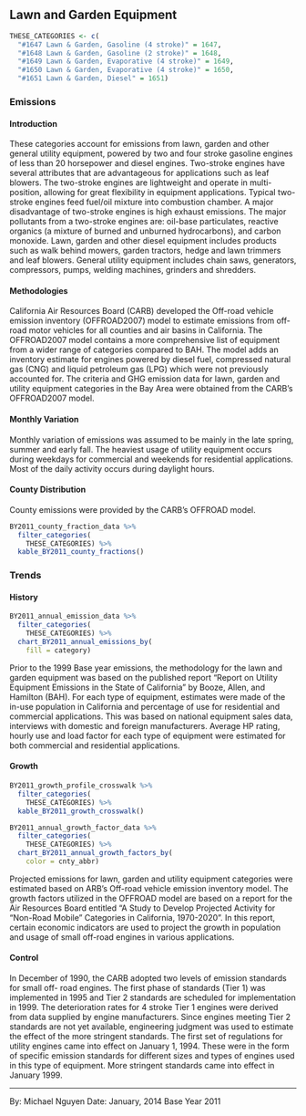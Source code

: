 ## Lawn and Garden Equipment {#mobile-offroad-lawn-garden}

```r
THESE_CATEGORIES <- c(
  "#1647 Lawn & Garden, Gasoline (4 stroke)" = 1647,
  "#1648 Lawn & Garden, Gasoline (2 stroke)" = 1648,
  "#1649 Lawn & Garden, Evaporative (4 stroke)" = 1649,
  "#1650 Lawn & Garden, Evaporative (4 stroke)" = 1650,
  "#1651 Lawn & Garden, Diesel" = 1651)
```

### Emissions

#### Introduction {-}

These categories account for emissions from lawn, garden and other general utility equipment, powered by two and four stroke gasoline engines of less than 20 horsepower and diesel engines. Two-stroke engines have several attributes that are advantageous for applications such as leaf blowers. The two-stroke engines are lightweight and operate in multi-position, allowing for great flexibility in equipment applications. Typical two- stroke engines feed fuel/oil mixture into combustion chamber. A major disadvantage of two-stroke engines is high exhaust emissions. The major pollutants from a two-stroke engines are: oil-base particulates, reactive organics (a mixture of burned and unburned hydrocarbons), and carbon monoxide. Lawn, garden and other diesel equipment includes products such as walk behind mowers, garden tractors, hedge and lawn trimmers and leaf blowers. General utility equipment includes chain saws, generators, compressors, pumps, welding machines, grinders and shredders.

#### Methodologies {-}

California Air Resources Board (CARB) developed the Off-road vehicle emission inventory (OFFROAD2007) model to estimate emissions from off-road motor vehicles for all counties and air basins in California. The OFFROAD2007 model contains a more comprehensive list of equipment from a wider range of categories compared to BAH. The model adds an inventory estimate for engines powered by diesel fuel, compressed natural gas (CNG) and liquid petroleum gas (LPG) which were not previously accounted for. The criteria and GHG emission data for lawn, garden and utility equipment categories in the Bay Area were obtained from the CARB’s OFFROAD2007 model.

#### Monthly Variation {-}

Monthly variation of emissions was assumed to be mainly in the late spring, summer and early fall. The heaviest usage of utility equipment occurs during weekdays for commercial and weekends for residential applications. Most of the daily activity occurs during daylight hours.

#### County Distribution {-}

County emissions were provided by the CARB’s OFFROAD model.

```r
BY2011_county_fraction_data %>%
  filter_categories(
    THESE_CATEGORIES) %>%
  kable_BY2011_county_fractions()
```

### Trends {#mobile-offroad-lawn-garden-trend}

#### History {-}

```r
BY2011_annual_emission_data %>%
  filter_categories(
    THESE_CATEGORIES) %>%
  chart_BY2011_annual_emissions_by(
    fill = category) 
```

Prior to the 1999 Base year emissions, the methodology for the lawn and garden equipment was based on the published report "Report on Utility Equipment Emissions in the State of California" by Booze, Allen, and Hamilton (BAH). For each type of equipment, estimates were made of the in-use population in California and percentage of use for residential and commercial applications. This was based on national equipment sales data, interviews with domestic and foreign manufacturers. Average HP rating, hourly use and load factor for each type of equipment were estimated for both commercial and residential applications.

#### Growth {-}

```r
BY2011_growth_profile_crosswalk %>%
  filter_categories(
    THESE_CATEGORIES) %>%
  kable_BY2011_growth_crosswalk()
```

```r
BY2011_annual_growth_factor_data %>%
  filter_categories(
    THESE_CATEGORIES) %>%
  chart_BY2011_annual_growth_factors_by(
    color = cnty_abbr) 
```

Projected emissions for lawn, garden and utility equipment categories were estimated based on ARB’s Off-road vehicle emission inventory model. The growth factors utilized in the OFFROAD model are based on a report for the Air Resources Board entitled “A Study to Develop Projected Activity for “Non-Road Mobile” Categories in California, 1970-2020”. In this report, certain economic indicators are used to project the growth in population and usage of small off-road engines in various applications.

#### Control {-}

In December of 1990, the CARB adopted two levels of emission standards for small off- road engines. The first phase of standards (Tier 1) was implemented in 1995 and Tier 2 standards are scheduled for implementation in 1999. The deterioration rates for 4 stroke Tier 1 engines were derived from data supplied by engine manufacturers. Since engines meeting Tier 2 standards are not yet available, engineering judgment was used to estimate the effect of the more stringent standards. The first set of regulations for utility engines came into effect on January 1, 1994. These were in the form of specific emission standards for different sizes and types of engines used in this type of equipment. More stringent standards came into effect in January 1999.

***

By: Michael Nguyen 
Date: January, 2014 
Base Year 2011
